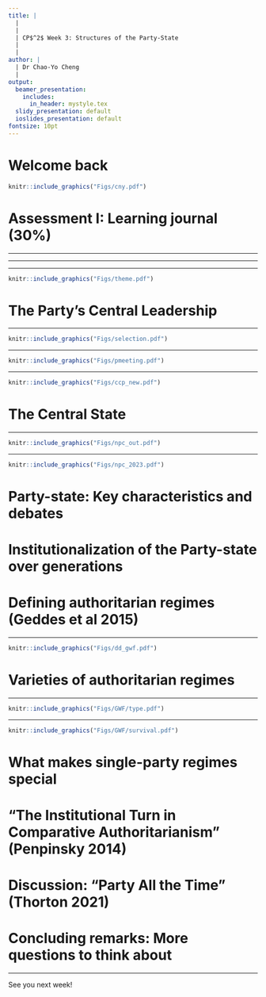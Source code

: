```yaml
---
title: |
  | 
  |
  | CP$^2$ Week 3: Structures of the Party-State
  |
  |
author: |
  | Dr Chao-Yo Cheng
  |
output:
  beamer_presentation:
    includes:
      in_header: mystyle.tex
  slidy_presentation: default
  ioslides_presentation: default
fontsize: 10pt
---
```


# Welcome back

\vspace{0.3cm}
```r
knitr::include_graphics("Figs/cny.pdf")
```
\begin{center}
Happy Spring Festival!
\end{center}

# Assessment I: Learning journal (30\%)

\begin{itemize}
  \item Read a published peer-review article in leading political science and comparative politics journals to learn how China is researched and compared and answer three questions using up to 1,000 words (max).
  \vspace{0.3cm}
  \begin{itemize}
    \item Choose an article from the list of journals; the article needs to be published after 2010 and explicitly comapares China to one or more countries in the world
    \vspace{0.1cm}
    \item Bring the article to \textbf{Week 7} class to share with everyone
    \vspace{0.1cm}
    \item Read the article answer the questions
  \end{itemize}
\end{itemize}

---

\vspace{1cm}
\begin{small}
\begin{itemize}
	\item American Political Science Review
	\item British Journal of Political Science
	\item Comparative Politics
	\item Comparative Political Studies
	\item Japanese Journal of Political Science
	\item Journal of Chinese Political Science
	\item Journal of East Asian Studies
	\item Journal of Politics
	\item Political Research Quarterly
	\item Studies in Comparative International Development
	\item World Politics
\end{itemize}
\end{small}

---

\vspace{1cm}
\begin{itemize}
  \item In your words, \textbf{explain why the author(s) think China can be compared with the country (or countries)} included in the article. Can you \textbf{identify a different country} that can be included using the same comparative logic? {Do you agree with such a comparison?} Discuss.
  \vspace{0.4cm}
  \pause
  \item \textbf{Utilize Google Scholar to explore how other scholars have cited the article you select}. What are some common themes among these articles? Is the article you choose predominantly cited by scholars who specialize in China, or has it also garnered attention from scholars who do not focus on China? {Do you believe that the article, while centered on China, holds broader implications for scholars who study countries other than China?} Discuss.
\end{itemize}

---

\begin{center}
\textbf{Week 3: Party-state Structures}
\end{center}
\vspace{0.3cm}
```r
knitr::include_graphics("Figs/theme.pdf")
```

# The Party's Central Leadership

\begin{small}
\begin{itemize}
  \item The highest decision-making body is the \textbf{Standing Committee} of the \textbf{Politburo}, headed by the \textbf{General Secretary}, under them there are
  \vspace{0.05cm}
  \begin{itemize}
    \item Central Party Offices: General, Organization (\textit{nomenklukla}), Propaganda (Publicity), United Front and Intl Liaison 
    \item Secretariat (i.e., secretary of individual Politburo SC members)
    \item Central Military Commission
    \item Central Commission for Discipline Inspection
    \item Leading Small Groups
  \end{itemize}
  \vspace{0.22cm}
  \item The \textbf{General Secretary} is "elected" during the First Plenum (or \textbf{Plenary} session) of the \textbf{Central Committee}
  \vspace{0.22cm}
  \item The delegates of the \textbf{National Party Congress}, which meets every five years, elect the \textbf{Central Committee}
  \vspace{0.22cm}
  \item The \textbf{General Secretary} only became the highest leader of China after 1992 under \textbf{Jiang Zemin}
\end{itemize}
\end{small}

---

```r
knitr::include_graphics("Figs/selection.pdf")
```
\vspace{0.2cm}
\begin{center}
The selection process illustrates the notion of "\textbf{democratic centralism}" (see "more candidates than available seats" elections)
\end{center}

---

```r
knitr::include_graphics("Figs/pmeeting.pdf")
```
\vspace{0.1cm}
\begin{center}
Politburo is the apex of the system
\end{center}

---

```r
knitr::include_graphics("Figs/ccp_new.pdf")
```
\vspace{0.1cm}
\begin{center}
\url{http://cpc.people.com.cn/}
\end{center}

# The Central State

\begin{itemize}
  \item Legislature: National People's Congress (NPC)
  \vspace{0.1cm}
  \begin{itemize}
    \item Meets every year in Beijing
    \item Elects the \textbf{President} and ruling cadres of other state organs every five year
    \item Provides descriptive representation of different social groups and parties
    \item Operates daily through the Standing Committee
    \item Functions as a legislature through Special Committees
  \end{itemize}
  \vspace{0.3cm}
  \item Executive: The State Council
  \vspace{0.1cm}
  \begin{itemize}
    \item Headed by the \textbf{Premier} (or Prime Minister), appointed by the \textbf{President} and approved by NPC
    \item Operates through Ministries and different central commissions and Leading Small Groups
  \end{itemize}
\end{itemize}

---

```r
knitr::include_graphics("Figs/npc_out.pdf")
```

---

```r
knitr::include_graphics("Figs/npc_2023.pdf")
```
\vspace{0.1cm}
\begin{center}
The First Meeting of the 14th National People's Congress in March 2023
\end{center}

# Party-state: Key characteristics and debates

\begin{small}
\begin{itemize}
  \item Party-state is a concept to characterize the Party's leading position in the Chinese political system
  \vspace{0.1cm}
  \begin{itemize}
    \item \textbf{Party committee} is present in every government department and office
    \item The central Party offices "manage" and coordinate different functional government departments (e.g., Propaganda/Publicity and Ministry of Education)
    \item Leading Working Groups reported to the Party center
    \item Key central leaders also have posts in the State (e.g., the Politburo members)
    \item Some key important offices are separately listed but actually the same one (e.g., Central Military Commission)
    \item Some key Party and government offices work jointly despite being two different offices (e.g., Central Commission for Discipline Inspection and the Ministry of Supervision)
  \end{itemize}
  \vspace{0.1cm}
  \item Scholars in China and the Party prefer to use the term "\textbf{Party-government}" to demonstrate the Party's extensive presence in the Chinese bureaucracy and government administration
\end{itemize}
\end{small}

# Institutionalization of the Party-state over generations

\begin{itemize}
  \item Political succession, developed by Deng and confirmed in the early 1990s
  \vspace{0.1cm}
  \begin{itemize}
    \item Term limit (except the President and Vice-President)
    \item Retirement age
    \item Successor-in-training
    \item Grandpa-designated successor
    \item Comprehensive takeover
  \vspace{0.3cm}
  \end{itemize}
  \item Collective leadership, established by Deng after the Cultural Revolution
\end{itemize}

# Defining authoritarian regimes (Geddes et al 2015)

\begin{columns}
  \column{0.5\linewidth}
  \begin{itemize}
  \small
  \item An executive achieved power through \textbf{undemocratic means} (anything other than direct, reasonably fair, competitive elections)
  \vspace{0.3cm}
  \item The government achieved power through democratic means, but subsequently \textbf{changed the formal or informal rules}
  \vspace{0.3cm}
  \item The \textbf{military} prevented parties that substantial numbers of citizens would be expected to vote for from competing and/or dictated important policy choices
  \end{itemize}
    \column{0.4\linewidth}
    \centering
    \vspace{0.2cm}
    \includegraphics[scale=0.4]{Figs/bg}
\end{columns}

---

```r
knitr::include_graphics("Figs/dd_gwf.pdf")
```

# Varieties of authoritarian regimes 

\begin{itemize}
  \item \textbf{Personalist}: Access to office and fruits of office depends on much more the discretion of an individual leader; not identical with \textbf{Monarchy}
  \vspace{0.4cm}
  \item \textbf{Military}: A group of officers (e.g., junta) decides who will rule and exercise some influence on policy; carrying with the seeds of disintegration on their own while elites in other two types of regime have more incentives to cooperate with each other
  \vspace{0.4cm}
  \item \textbf{Single-party} (or hegemonic party): Access to political office and control over policy are dominated by one party, though other parties may legally exist and compete in elections
  \vspace{0.4cm}
  \item \textbf{Mixed} or hybrid
\end{itemize}

---

```r
knitr::include_graphics("Figs/GWF/type.pdf")
```

---

```r
knitr::include_graphics("Figs/GWF/survival.pdf")
```

# What makes single-party regimes special

\begin{itemize}
  \item Key to survival is to make sure elite cohesion through rents and economic success (especially in the case of China)
  \vspace{0.3cm}
  \item Single-party regimes favor internal and societal co-optation
  \vspace{0.1cm}
  \begin{itemize}
    \item Party holds organizational capacity to control the career paths of officials, organizes the distribution of benefits to supporters, and mobilizes citizens to show support for party leaders in other ways
    \item Party cadres simply want to hold their offices and tend to stand by to observe the winners of internal struggle
    \item Party has broad basis of popular support and has the institutional and organizational sources to stay responsive and co-opt for greater participation (Ghandi 2008)
  \end{itemize}
  \vspace{0.3cm}
  \item Caveat: Parties with weak opposition and easy rent access (e.g., the Philippines) tend to be divided and collapse (Smith 2005)
\end{itemize}

# "The Institutional Turn in Comparative Authoritarianism" (Penpinsky 2014)

\begin{itemize}
  \item Why institutions matter for authoritarian survival?
  \vspace{0.1cm}
  \begin{itemize}
    \item Institutions are constraints: Elections, parties and legislatures contain factional conflicts while regulating the mobilization of mass support
    \item Institutions are dictator's instruments: They do what their creators want them to do (e.g., co-optation and power distribution) and can be adjusted
  \end{itemize}
  \vspace{0.3cm}
  \item Why institutions are important for the study of comparative authoritarianism
  \vspace{0.1cm}
  \begin{itemize}
    \item Path dependence and increasing returns: Institutions reproduce the political and social order
    \item Institutions shed light on problems of redistribution and policy making that motivate regime behavior
  \end{itemize}
\end{itemize}

# Discussion: "Party All the Time" (Thorton 2021)

\vspace{0.2cm}
\begincols
  \begincol{.4\textwidth}
    \begin{figure}
    \centering
    \includegraphics[scale=0.6]{Figs/thornton_book}
    \end{figure}
  \endcol
  \begincol{.5\textwidth}
  \begin{itemize}
    \item What are some of the key differences between being a ruling party and a revolutionary party?
    \vspace{0.3cm}
    \item How does CCP manage to succeed both as a revolutionary before 1949 and as a ruling party after the PRC was established?
    \vspace{0.3cm}
    \item Why do many authoritarian leaders rule through the party? How do they build their parties?
    \vspace{0.3cm}
  \end{itemize}
  \endcol
\endcols

# Concluding remarks: More questions to think about

\begin{itemize}
  \item Institutional durability and changes in authoritarian regimes
  \vspace{0.5cm}
  \item One-party dominant regime (e.g., Japan and Italy) and hegemonic party regime (e.g., Mexico and China)
  \vspace{0.5cm}
  \item Domestic politics and foreign policy
\end{itemize}

---

\vspace{1cm}
See you next week!